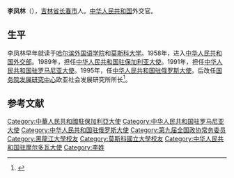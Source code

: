 '''李凤林'''（{{bd|1935年|||catIdx=}}），[[吉林省|吉林省]][[长春市|长春市]]人。[[中华人民共和国|中华人民共和国]]外交官。

==生平==
李凤林早年就读于[[哈尔滨外国语学院|哈尔滨外国语学院]]和[[莫斯科大学|莫斯科大学]]。1958年，进入[[中华人民共和国外交部|中华人民共和国外交部]]。1989年，担任[[中国驻保加利亚大使列表|中华人民共和国驻保加利亚大使]]。1991年，担任[[中国驻罗马尼亚大使列表|中华人民共和国驻罗马尼亚大使]]。1995年，任[[中国驻俄罗斯大使列表|中华人民共和国驻俄罗斯大使]]。后改任[[国务院发展研究中心|国务院发展研究中心]]欧亚社会发展研究所所长<ref>{{cite web|title=前驻俄罗斯大使 李凤林|url=http://news.xinhuanet.com/video/2009-09/23/content_12101255.htm|publisher=新华网|accessdate=2012-02-16}}</ref>。

==参考文献==
{{reflist}}
{{start box}}
{{s-dip}}
{{succession box|[[滕绍志|滕绍志]]|[[白寿绵|白寿绵]]|[[中国驻保加利亚大使列表|中华人民共和国驻保加利亚大使]]|1989年3月-1991年10月}}
{{succession box|[[王荩卿|王荩卿]]|[[卢秋田|卢秋田]]<br />[[鄧朝從|鄧朝從]]|[[中国驻罗马尼亚大使列表|中华人民共和国驻罗马尼亚大使]]<br /><small>兼駐[[中國駐摩爾多瓦大使列表|摩爾多瓦]]</small>|1991年11月-1995年4月}}
{{succession box|[[王荩卿|王荩卿]]|[[武韬|武韬]]|[[中国驻俄罗斯大使列表|中华人民共和国驻俄罗斯大使]]|1995年6月-1998年9月}}
{{end box}}
{{中国政治人物小作品}}
{{Authority control}}
{{DEFAULTSORT:L}}
[[Category:中華人民共和國駐保加利亞大使|Category:中華人民共和國駐保加利亞大使]]
[[Category:中华人民共和国驻罗马尼亚大使|Category:中华人民共和国驻罗马尼亚大使]]
[[Category:中华人民共和国驻俄罗斯大使|Category:中华人民共和国驻俄罗斯大使]]
[[Category:第九届全国政协常务委员|Category:第九届全国政协常务委员]]
[[Category:黑龍江大學校友|Category:黑龍江大學校友]]
[[Category:莫斯科國立大學校友|Category:莫斯科國立大學校友]]
[[Category:中华人民共和国驻摩尔多瓦大使|Category:中华人民共和国驻摩尔多瓦大使]]
[[Category:李姓|Category:李姓]]